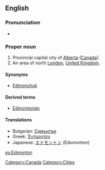 ==English==
{{wikipedia|Edmonton}}
{{wikipedia|Edmonton, London}}

===Pronunciation===
* {{audio|en-ca-Edmonton.ogg|Audio (CA)}}

===Proper noun===
{{en-proper noun}}

# Provincial capital city of [[Alberta]] ([[Canada]]).
# An area of north [[London]], [[United Kingdom]].

==== Synonyms ====
* {{sense|Canada}} [[Edmonchuk]] {{qualifier|nickname|informal}}

==== Derived terms ====
* [[Edmontonian]]

====Translations====
{{top}}
*Bulgarian: [[Едмънтън]]
*Greek: [[Έντμοντον]]
*Japanese: [[エドモントン]] (Edomonton)
{{bottom}}

[[Category:Canada]]
[[Category:Cities]]

[[es:Edmonton]]